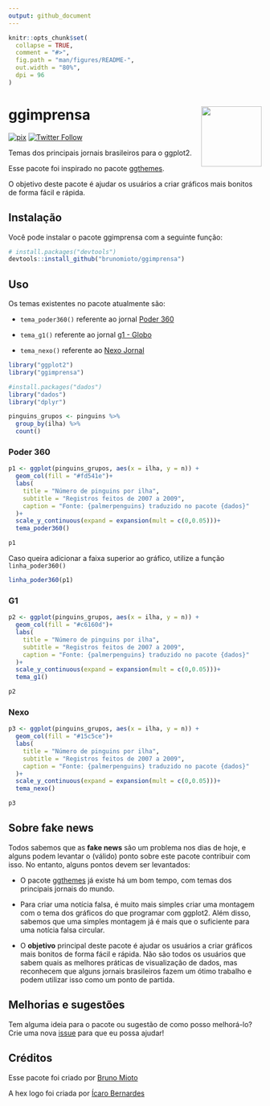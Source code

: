 ```yaml
---
output: github_document
---
```


<!-- README.md is generated from README.Rmd. Please edit that file -->

```r
knitr::opts_chunk$set(
  collapse = TRUE,
  comment = "#>",
  fig.path = "man/figures/README-",
  out.width = "80%",
  dpi = 96
)
```

# **ggimprensa** <img src="man/figures/logo.png" align="right" height="120" />

<!-- badges: start -->
[![pix](https://img.shields.io/badge/Apoie%20com-PIX-brightgreen)](https://www.brunomioto.com.br/pix)
[![Twitter Follow](https://img.shields.io/twitter/follow/BrunoHMioto?color=%2315202B&label=Seguir%20%40BrunoHMioto&style=social)](https://twitter.com/BrunoHMioto)
<!-- badges: end -->

Temas dos principais jornais brasileiros para o ggplot2.

Esse pacote foi inspirado no pacote [ggthemes](https://github.com/jrnold/ggthemes).

O objetivo deste pacote é ajudar os usuários a criar gráficos mais bonitos de forma fácil e rápida.

## Instalação

Você pode instalar o pacote ggimprensa com a seguinte função:

``` r
# install.packages("devtools")
devtools::install_github("brunomioto/ggimprensa")
```

## Uso

Os temas existentes no pacote atualmente são:

- `tema_poder360()` referente ao jornal [Poder 360](https://www.poder360.com.br/)

- `tema_g1()` referente ao jornal [g1 - Globo](https://g1.globo.com/)

- `tema_nexo()` referente ao [Nexo Jornal](https://www.nexojornal.com.br/)

```r
library("ggplot2")
library("ggimprensa")
```

```r
#install.packages("dados")
library("dados")
library("dplyr")

pinguins_grupos <- pinguins %>% 
  group_by(ilha) %>% 
  count()
```

### Poder 360

```r
p1 <- ggplot(pinguins_grupos, aes(x = ilha, y = n)) +
  geom_col(fill = "#fd541e")+
  labs(
    title = "Número de pinguins por ilha",
    subtitle = "Registros feitos de 2007 a 2009",
    caption = "Fonte: {palmerpenguins} traduzido no pacote {dados}"
  )+
  scale_y_continuous(expand = expansion(mult = c(0,0.05)))+
  tema_poder360()

p1
```

Caso queira adicionar a faixa superior ao gráfico, utilize a função `linha_poder360()`
```r
linha_poder360(p1)
```

### G1

```r
p2 <- ggplot(pinguins_grupos, aes(x = ilha, y = n)) +
  geom_col(fill = "#c6160d")+
  labs(
    title = "Número de pinguins por ilha",
    subtitle = "Registros feitos de 2007 a 2009",
    caption = "Fonte: {palmerpenguins} traduzido no pacote {dados}"
  )+
  scale_y_continuous(expand = expansion(mult = c(0,0.05)))+
  tema_g1()

p2
```

### Nexo

```r
p3 <- ggplot(pinguins_grupos, aes(x = ilha, y = n)) +
  geom_col(fill = "#15c5ce")+
  labs(
    title = "Número de pinguins por ilha",
    subtitle = "Registros feitos de 2007 a 2009",
    caption = "Fonte: {palmerpenguins} traduzido no pacote {dados}"
  )+
  scale_y_continuous(expand = expansion(mult = c(0,0.05)))+
  tema_nexo()

p3
```

## Sobre fake news

Todos sabemos que as **fake news** são um problema nos dias de hoje, e alguns podem levantar o (válido) ponto sobre este pacote contribuir com isso.
No entanto, alguns pontos devem ser levantados:

- O pacote [ggthemes](https://github.com/jrnold/ggthemes) já existe há um bom tempo, com temas dos principais jornais do mundo.

- Para criar uma notícia falsa, é muito mais simples criar uma montagem com o tema dos gráficos do que programar com ggplot2. Além disso, sabemos que uma simples montagem já é mais que o suficiente para uma notícia falsa circular.

- O **objetivo** principal deste pacote é ajudar os usuários a criar gráficos mais bonitos de forma fácil e rápida. Não são todos os usuários que sabem quais as melhores práticas de visualização de dados, mas reconhecem que alguns jornais brasileiros fazem um ótimo trabalho e podem utilizar isso como um ponto de partida.

## Melhorias e sugestões

Tem alguma ideia para o pacote ou sugestão de como posso melhorá-lo? Crie uma nova [issue](https://github.com/brunomioto/ggimprensa/issues) para que eu possa ajudar!

## Créditos

Esse pacote foi criado por [Bruno Mioto](https://twitter.com/BrunoHMioto)

A hex logo foi criada por [Ícaro Bernardes](https://twitter.com/IcaroBSC)
